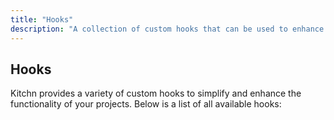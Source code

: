 ```yaml
---
title: "Hooks"
description: "A collection of custom hooks that can be used to enhance the functionality of your website or web application."
---
```



## Hooks

Kitchn provides a variety of custom hooks to simplify and enhance the functionality of your projects. Below is a list of all available hooks:

<Cards>
  <Card title="useBreakpoint" href="/docs/hooks/use-breakpoint" />
  <Card title="useCheckbox" href="/docs/hooks/use-checkbox" />
  <Card title="useClickAnyWhere" href="/docs/hooks/use-clickanywhere" />
  <Card title="useClickAway" href="/docs/hooks/use-clickaway" />
  <Card title="useClipboard" href="/docs/hooks/use-clipboard" />
  <Card title="useCurrentState" href="/docs/hooks/use-currentstate" />
  <Card title="useDOMObserver" href="/docs/hooks/use-domobserver" />
  <Card title="useModal" href="/docs/hooks/use-modal" />
  <Card title="usePortal" href="/docs/hooks/use-portal" />
  <Card title="usePrevious" href="/docs/hooks/use-previous" />
  <Card title="useRect" href="/docs/hooks/use-rect" />
  <Card title="useResize" href="/docs/hooks/use-resize" />
  <Card title="useSSR" href="/docs/hooks/use-ssr" />
</Cards>